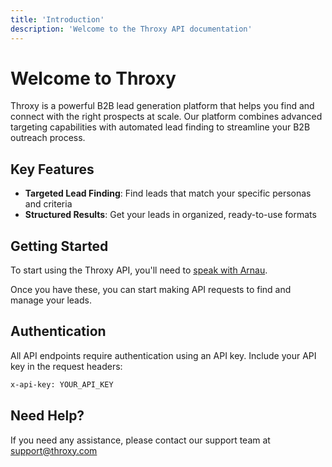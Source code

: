 ```yaml
---
title: 'Introduction'
description: 'Welcome to the Throxy API documentation'
---
```


# Welcome to Throxy

Throxy is a powerful B2B lead generation platform that helps you find and connect with the right prospects at scale. Our platform combines advanced targeting capabilities with automated lead finding to streamline your B2B outreach process.

## Key Features

- **Targeted Lead Finding**: Find leads that match your specific personas and criteria
- **Structured Results**: Get your leads in organized, ready-to-use formats

## Getting Started

To start using the Throxy API, you'll need to [speak with Arnau](https://cal.com/arnau-ayerbe/15min).

Once you have these, you can start making API requests to find and manage your leads.

## Authentication

All API endpoints require authentication using an API key. Include your API key in the request headers:

```bash
x-api-key: YOUR_API_KEY
```

## Need Help?

If you need any assistance, please contact our support team at [support@throxy.com](mailto:support@throxy.com)
